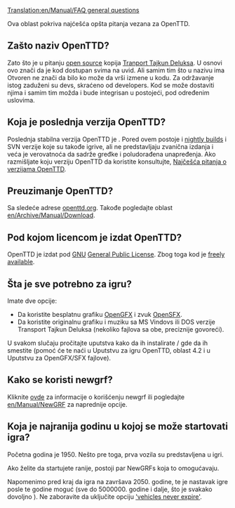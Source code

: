 [[Translation:en/Manual/FAQ general questions]]

{{sr/Manual/Najčešća pitanja meni}}

Ova oblast pokriva najćešća opšta pitanja vezana za OpenTTD.

==Zašto naziv OpenTTD?==
Zato što je u pitanju [http://www.opensource.org/ open source] kopija [[en/Archive/OpenTTD/Transport Tycoon Deluxe|Tranport Tajkun Deluksa]].
U osnovi ovo znači da je kod dostupan svima na uvid. Ali samim tim što u nazivu ima Otvoren ne znači da bilo ko može da vrši izmene u kodu. Za održavanje istog zaduženi su devs, skraćeno od developers. Kod se može dostaviti njima i samim tim možda i bude integrisan u postojeći, pod određenim uslovima.

==Koja je poslednja verzija OpenTTD?==
Poslednja stabilna verzija OpenTTD je {{en/Version}}. Pored ovem postoje i [[en/Archive/Community/Nightly build|nightly builds]] i SVN verzije koje su takođe igrive, ali ne predstavljaju zvanična izdanja i veća je verovatnoća da sadrže gređke i poludorađena unapređenja. Ako razmišljate koju verziju OpenTTD da koristite konsultujte, [[en/Archive/Community/FAQ OpenTTD versions|Najčešća pitanja o verzijama OpenTTD]].

==Preuzimanje OpenTTD?==
Sa sledeće adrese [http://www.openttd.org/download-stable openttd.org]. Takođe pogledajte oblast [[en/Archive/Manual/Download]].

==Pod kojom licencom je izdat OpenTTD?==
OpenTTD je izdat pod [http://www.gnu.org/ GNU] [http://www.gnu.org/copyleft/gpl.html General Public License].  Zbog toga kod je [[en/Development/FAQ development#how-can-i-obtain-the-source-code|freely available]].

==Šta je sve potrebno za igru?==
Imate dve opcije:
* Da koristite besplatnu grafiku [http://dev.openttdcoop.org/projects/opengfx OpenGFX ] i zvuk [http://dev.openttdcoop.org/projects/opensfx OpenSFX ].
* Da koristite originalnu grafiku i muziku sa MS Vindovs ili DOS verzije Transport Tajkun Deluksa (nekoliko fajlova sa obe, preciznije govoreći).
U svakom slučaju pročitajte uputstva kako da ih instalirate / gde da ih smestite (pomoć će te naći u Uputstvu za igru OpenTTD, oblast 4.2 i u Uputstvu za OpenGFX/SFX fajlove).

==Kako se koristi newgrf?==
Kliknite [[en/Archive/Community/NewGRF FAQ|ovde]] za informacije o korišćenju newgrf ili pogledajte [[en/Manual/NewGRF]] za naprednije opcije.

==Koja je najranija godinu u kojoj se može startovati igra?==
Početna godina je 1950. Nešto pre toga, prva vozila su predstavljena u igri.

Ako želite da startujete ranije, postoji par NewGRFs koja to omogućavaju.

Napomenimo pred kraj da igra na završava 2050. godine, te je nastavak igre posle te godine moguć (sve do 5000000. godine i dalje, što je svakako dovoljno {{en/Manual/Emoticon|:)}}). Ne zaboravite da uključite opciju [[en/Archive/Manual/Settings/Advanced Settings/Vehicles#vehicles-never-expire|'vehicles never expire']].